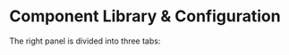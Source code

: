 
# Component Library & Configuration

The right panel is divided into three tabs:

<div class="grid grid-cols-2 gap-6 mb-4">

<DocCard
	title="Component Library"
	description="Search and insert components into the app."
	href="/docs/apps/app_configuration_settings/app_component_library"
	color="orange"
/>
<DocCard
	title="Runnable Triggers"
	description="Runnables can be triggered by components from Windmill apps."
	href="/docs/apps/app_configuration_settings/app_runnable_triggers"
	color="orange"
/>
<DocCard
	title="Component Configuration"
	description="Configure the selected component or runnable."
	href="/docs/apps/app_configuration_settings/app_component_configuration"
	color="orange"
/>
<DocCard
	title="Group of Components"
	description="Components can be grouped within containers."
	href="/docs/apps/app_configuration_settings/components_groups"
	color="orange"
/>
</div>
